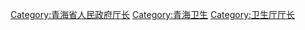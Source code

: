 [[Category:青海省人民政府厅长|Category:青海省人民政府厅长]]
[[Category:青海卫生|Category:青海卫生]]
[[Category:卫生厅厅长|Category:卫生厅厅长]]